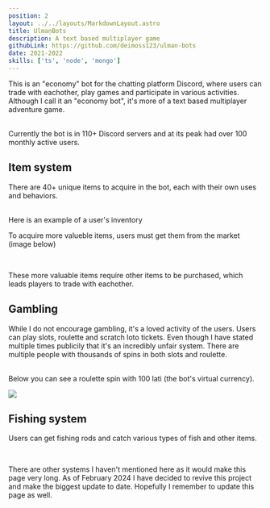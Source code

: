```yaml
---
position: 2
layout: ../../layouts/MarkdownLayout.astro
title: UlmaņBots
description: A text based multiplayer game
githubLink: https://github.com/deimoss123/ulman-bots
date: 2021-2022
skills: ['ts', 'node', 'mongo']
---
```



This is an "economy" bot for the chatting platform Discord, where users can trade with eachother, play games and participate in various activities. Although I call it an "economy bot", it's more of a text based multiplayer adventure game.

<br />
Currently the bot is in 110+ Discord servers and at its peak had over 100 monthly
active users.

## Item system

There are 40+ unique items to acquire in the bot, each with their own uses and behaviors.

<br />
Here is an example of a user's inventory

<CustomImage src={invImg} alt="A user's inventory" width={400} />
<br />

To acquire more valueble items, users must get them from the market (image below)

<CustomImage src={tirgusImg} alt="The market" width={400} />
<br />

These more valuable items require other items to be purchased, which leads players to trade with eachother.

## Gambling

While I do not encourage gambling, it's a loved activity of the users. Users can play slots, roulette and scratch loto tickets. Even though I have stated multiple times publicily that it's an incredibly unfair system. There are multiple people with thousands of spins in both slots and roulette.

<br />
Below you can see a roulette spin with 100 lati (the bot's virtual currency).

![](/images/ub-rul.gif)

## Fishing system

Users can get fishing rods and catch various types of fish and other items.

<CustomImage src={zvejotImg} alt="The market" width={400} />
<br />

There are other systems I haven't mentioned here as it would make this page very long. As of February 2024 I have decided to revive this project and make the biggest update to date. Hopefully I remember to update this page as well.

